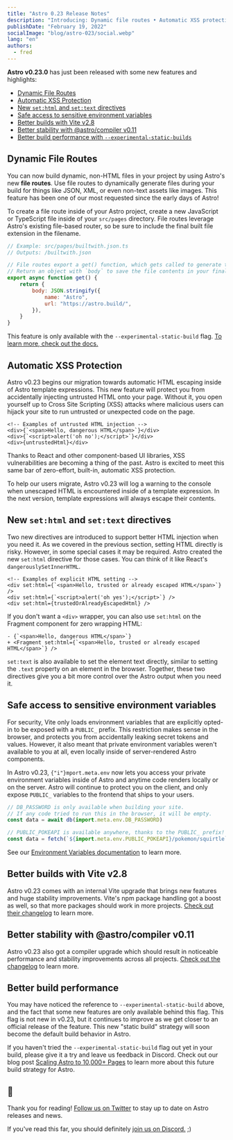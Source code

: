 ```yaml
---
title: "Astro 0.23 Release Notes"
description: "Introducing: Dynamic file routes • Automatic XSS protection • two new component directives • vite 2.8 • and more!"
publishDate: "February 19, 2022"
socialImage: "blog/astro-023/social.webp"
lang: "en"
authors:
  - fred
---
```


**Astro v0.23.0** has just been released with some new features and highlights:

- [Dynamic File Routes](#dynamic-file-routes)
- [Automatic XSS Protection](#automatic-xss-protection)
- [New `set:html` and `set:text` directives](#new-sethtml-and-settext-directives)
- [Safe access to sensitive environment variables](#safe-access-to-sensitive-environment-variables)
- [Better builds with Vite v2.8](#better-builds-with-vite-v28)
- [Better stability with @astro/compiler v0.11](#better-stability-with-astrocompiler-v011)
- [Better build performance with `--experimental-static-builds`](#better-build-performance)

## Dynamic File Routes

You can now build dynamic, non-HTML files in your project by using Astro's new **file routes**. Use file routes to dynamically generate files during your build for things like JSON, XML, or even non-text assets like images. This feature has been one of our most requested since the early days of Astro!

To create a file route inside of your Astro project, create a new JavaScript or TypeScript file inside of your `src/pages` directory. File routes leverage Astro's existing file-based router, so be sure to include the final built file extension in the filename.

```js
// Example: src/pages/builtwith.json.ts
// Outputs: /builtwith.json

// File routes export a get() function, which gets called to generate the file.
// Return an object with `body` to save the file contents in your final build.
export async function get() {
	return {
		body: JSON.stringify({
			name: "Astro",
			url: "https://astro.build/",
		}),
	}
}
```

This feature is only available with the `--experimental-static-build` flag. [To learn more, check out the docs.](https://docs.astro.build/en/core-concepts/astro-pages/#non-html-pages)

## Automatic XSS Protection

Astro v0.23 begins our migration towards automatic HTML escaping inside of Astro template expressions. This new feature will protect you from accidentally injecting untrusted HTML onto your page. Without it, you open yourself up to Cross Site Scripting (XSS) attacks where malicious users can hijack your site to run untrusted or unexpected code on the page.

```astro
<!-- Examples of untrusted HTML injection -->
<div>{`<span>Hello, dangerous HTML</span>`}</div>
<div>{`<script>alert('oh no');</script>`}</div>
<div>{untrustedHtml}</div>
```

Thanks to React and other component-based UI libraries, XSS vulnerabilities are becoming a thing of the past. Astro is excited to meet this same bar of zero-effort, built-in, automatic XSS protection.

To help our users migrate, Astro v0.23 will log a warning to the console when unescaped HTML is encountered inside of a template expression. In the next version, template expressions will always escape their contents.

## New `set:html` and `set:text` directives

Two new directives are introduced to support better HTML injection when you need it. As we covered in the previous section, setting HTML directly is risky. However, in some special cases it may be required. Astro created the new `set:html` directive for those cases. You can think of it like React's `dangerouslySetInnerHTML`.

```astro
<!-- Examples of explicit HTML setting -->
<div set:html={`<span>Hello, trusted or already escaped HTML</span>`} />
<div set:html={`<script>alert('oh yes');</script>`} />
<div set:html={trustedOrAlreadyEscapedHtml} />
```

If you don't want a `<div>` wrapper, you can also use `set:html` on the Fragment component for zero wrapping HTML:

```
- {`<span>Hello, dangerous HTML</span>`}
+ <Fragment set:html={`<span>Hello, trusted or already escaped HTML</span>`} />
```

`set:text` is also available to set the element text directly, similar to setting the `.text` property on an element in the browser. Together, these two directives give you a bit more control over the Astro output when you need it.

## Safe access to sensitive environment variables

For security, Vite only loads environment variables that are explicitly opted-in to be exposed with a `PUBLIC_` prefix. This restriction makes sense in the browser, and protects you from accidentally leaking secret tokens and values. However, it also meant that private environment variables weren't available to you at all, even locally inside of server-rendered Astro components.

<p>
	In Astro v0.23, <code>{"i"}mport&#46;meta&#46;env</code> now lets you access your private
	environment variables inside of Astro and anytime code renders locally or on the server. Astro
	will continue to protect you on the client, and only expose <code>PUBLIC_</code> variables to the
	frontend that ships to your users.
</p>

```js
// DB_PASSWORD is only available when building your site.
// If any code tried to run this in the browser, it will be empty.
const data = await db(import.meta.env.DB_PASSWORD)

// PUBLIC_POKEAPI is available anywhere, thanks to the PUBLIC_ prefix!
const data = fetch(`${import.meta.env.PUBLIC_POKEAPI}/pokemon/squirtle`)
```

See our [Environment Variables documentation](https://docs.astro.build/en/guides/environment-variables/) to learn more.

## Better builds with Vite v2.8

Astro v0.23 comes with an internal Vite upgrade that brings new features and huge stability improvements. Vite's npm package handling got a boost as well, so that more packages should work in more projects. [Check out their changelog](https://github.com/vitejs/vite/blob/main/packages/vite/CHANGELOG.md) to learn more.

## Better stability with @astro/compiler v0.11

Astro v0.23 also got a compiler upgrade which should result in noticeable performance and stability improvements across all projects. [Check out the changelog](https://github.com/withastro/compiler/releases) to learn more.

## Better build performance

You may have noticed the reference to `--experimental-static-build` above, and the fact that some new features are only available behind this flag. This flag is not new in v0.23, but it continues to improve as we get closer to an official release of the feature. This new "static build" strategy will soon become the default build behavior in Astro.

If you haven't tried the `--experimental-static-build` flag out yet in your build, please give it a try and leave us feedback in Discord. Check out our blog post [Scaling Astro to 10,000+ Pages](/blog/experimental-static-build) to learn more about this future build strategy for Astro.

## 👋

Thank you for reading! [Follow us on Twitter](https://twitter.com/astrodotbuild) to stay up to date on Astro releases and news.

If you've read this far, you should definitely [join us on Discord.](https://astro.build/chat) ;)
